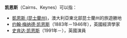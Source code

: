'''凯恩斯'''（Cairns、Keynes）可以指：
* [[凱恩斯_(昆士蘭州)|凱恩斯 (昆士蘭州)]]，澳大利亞東北部昆士蘭州的旅遊勝地
* [[约翰·梅纳德·凯恩斯|约翰·梅纳德·凯恩斯]]（1883年－1946年），英國經濟學家
* [[史肯达·凯恩斯|史肯达·凯恩斯]]（1991年－），英國演員

{{disambig|C|Cat=三字譯名消歧義}}